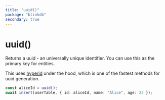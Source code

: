 ```yaml
---
title: "uuid()"
package: "blinkdb"
secondary: true
---
```


# uuid()

Returns a uuid - an universally unique identifier. You can use this as the primary key for entities.

This uses [hyperid](https://www.npmjs.com/package/hyperid) under the hood, which is one of the fastest
methods for uuid generation.

```ts
const aliceId = uuid();
await insert(userTable, { id: aliceId, name: "Alice", age: 23 });
```